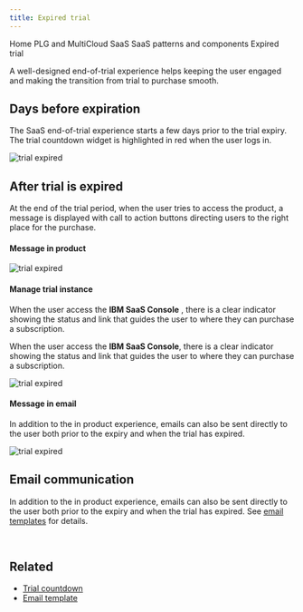 ```yaml
---
title: Expired trial
---
```



<Breadcrumb>
  <BreadcrumbItem href="https://pages.github.ibm.com/cdai-design/pal/">
   Home
  </BreadcrumbItem>
  <BreadcrumbItem href="https://pages.github.ibm.com/cdai-design/pal/plg-and-multicloud-saas/overview">
   PLG and MultiCloud SaaS
  </BreadcrumbItem>
  <BreadcrumbItem href="https://pages.github.ibm.com/cdai-design/pal/plg-and-multicloud-saas/common-patterns-components">
   SaaS patterns and components
  </BreadcrumbItem>
  <BreadcrumbItem isCurrentPage href="https://pages.github.ibm.com/cdai-design/pal/plg-and-multicloud-saas/common-patterns/trial-end">
   Expired trial
  </BreadcrumbItem>
</Breadcrumb>


<PageDescription>

A well-designed end-of-trial experience helps keeping the user engaged and making the transition from trial to purchase smooth.
</PageDescription>

## Days before expiration
The SaaS end-of-trial experience starts a few days prior to the trial expiry. The trial countdown widget is highlighted in red when the user logs in.
<Row>
<Column colMd={8} colLg={8}>

![trial expired](../images/Trial-countdown-ending.png)

</Column>
</Row>

## After trial is expired
At the end of the trial period, when the user tries to access the product, a message is displayed with call to action buttons directing users to the right place for the purchase.


#### Message in product
<Row>
<Column colMd={8} colLg={10}>

![trial expired](../images/instance-trialExpired.png)

</Column>
</Row>


#### Manage trial instance
When the user access the **IBM SaaS Console** , there is a clear indicator showing the status and link that guides the user to where they can purchase a subscription.

When the user access the **IBM SaaS Console**, there is a clear indicator showing the status and link that guides the user to where they can purchase a subscription.

<Row>
<Column colMd={8} colLg={10}>

![trial expired](../images/expired-trial-instance.png)

</Column>
</Row>


#### Message in email
In addition to the in product experience, emails can also be sent directly to the user both prior to the expiry and when the trial has expired. 

<Row>
<Column colMd={8} colLg={8}>

![trial expired](../images/expiredEmail.png)

</Column>
</Row>

## Email communication
In addition to the in product experience, emails can also be sent directly to the user both prior to the expiry and when the trial has expired. See [email templates](https://pages.github.ibm.com/cdai-design/pal/plg-and-multicloud-saas/email-templates/) for details.

<br />
<CardGroup>
  <MiniCard 
    title="Figma template" 
    href="https://www.figma.com/file/AdslrSd7PwrntFZehRcTjb/SaaS-for-Hyperscalers-Design-Templates?node-id=1020%3A588549"
    actionIcon="launch">
  </MiniCard>
</CardGroup> 

## Related
- [Trial countdown](https://pages.github.ibm.com/cdai-design/pal/cloud-paks/trial-countdown/usage/)
- [Email template](https://pages.github.ibm.com/cdai-design/pal/plg-and-multicloud-saas/email-templates)